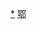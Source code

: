 <div style="position: relative" class="center">
{{Image label begin|image=Administrative Division Huanggang.png|width={{{1|482}}}|link=}} 
{{Image label|x=390|y=1040|scale={{{1|482}}}/1419|text=[[黄州区|<span style="color: black;font-size:smaller;">'''黄州区'''</span>]]}}
{{Image label|x=450|y=850|scale={{{1|482}}}/1419|text=[[团风县|<span style="color: black;">'''团风县'''</span>]]}}
{{Image label|x=140|y=330|scale={{{1|482}}}/1419|text=[[红安县|<span style="color: black;">'''红安县'''</span>]]}}
{{Image label|x=810|y=640|scale={{{1|482}}}/1419|text=[[罗田县|<span style="color: black;">'''罗田县'''</span>]]}}
{{Image label|x=1030|y=720|scale={{{1|482}}}/1419|text=[[英山县|<span style="color: black;">'''英山县'''</span>]]}}
{{Image label|x=670|y=1040|scale={{{1|482}}}/1419|text=[[浠水县|<span style="color: black;">'''浠水县'''</span>]]}}
{{Image label|x=910|y=1200|scale={{{1|482}}}/1419|text=[[蕲春县|<span style="color: black;">'''蕲春县'''</span>]]}}
{{Image label|x=1220|y=1460|scale={{{1|482}}}/1419|text={{vtext|[[黄梅县|<span style="color: black;">'''黄梅县'''</span>]]}}}}
{{Image label|x=520|y=400|scale={{{1|482}}}/1419|text=[[麻城市|<span style="color: black;">'''麻城市'''</span>]]}}
{{Image label|x=960|y=1490|scale={{{1|482}}}/1419|text=[[武穴市|<span style="color: black;">'''武穴市'''</span>]]}}
</div>
<noinclude>
[[Category:黄冈行政区划|*]]
[[Category:中华人民共和国地级行政区划图|鄂]]
</noinclude>